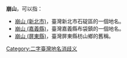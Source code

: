 '''崩山'''，可以指：

* [[崩山_(新北市)|崩山 (新北市)]]，臺灣新北市石碇區的一個地名。
* [[崩山_(嘉義縣)|崩山 (嘉義縣)]]，臺灣嘉義縣布袋鎮的一個地名。
* [[崩山_(屏東縣)|崩山 (屏東縣)]]，臺灣屏東縣枋山鄉的舊稱。

{{geodis}}

[[Category:二字臺灣地名消歧义|Category:二字臺灣地名消歧义]]
